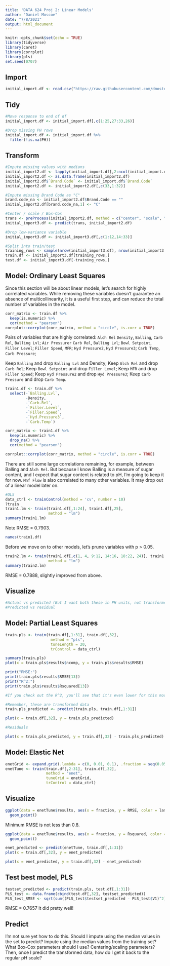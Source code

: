 ```yaml
---
title: 'DATA 624 Proj 2: Linear Models'
author: "Daniel Moscoe"
date: "7/8/2021"
output: html_document
---
```


```r
knitr::opts_chunk$set(echo = TRUE)
library(tidyverse)
library(caret)
library(corrplot)
library(pls)
set.seed(0707)
```

## Import

```r
initial_import.df <- read.csv("https://raw.githubusercontent.com/dmoste/DATA624/main/Project2/StudentDataTOMODEL.csv")
```

## Tidy

```r
#Move response to end of df
initial_import.df <- initial_import.df[,c(1:25,27:33,26)]

#Drop missing PH rows
initial_import.df <- initial_import.df %>%
  filter(!is.na(PH))
```

## Transform

```r
#Impute missing values with medians
initial_import2.df <- lapply(initial_import.df[,2:ncol(initial_import.df)], function(x) replace(x, is.na(x), median(x, na.rm = TRUE)))
initial_import2.df <- as.data.frame(initial_import2.df)
initial_import2.df$`Brand.Code` <- initial_import.df$`Brand.Code`
initial_import2.df <- initial_import2.df[,c(33,1:32)]

#Impute missing Brand Code as "C"
brand.code_na <- initial_import2.df$Brand.Code == ""
initial_import2.df[brand.code_na,1] <- "C"

#Center / scale / Box-Cox
trans <- preProcess(initial_import2.df, method = c("center", "scale", "BoxCox"))
initial_import3.df <- predict(trans, initial_import2.df)

#Drop low-variance variable
initial_import3.df <- initial_import3.df[,c(1:12,14:33)]

#Split into train/test
training_rows <- sample(nrow(initial_import3.df), nrow(initial_import3.df) * 0.80, replace = FALSE)
train.df <- initial_import3.df[training_rows,]
test.df <- initial_import3.df[-training_rows,]
```

## Model: Ordinary Least Squares

Since this section will be about linear models, let's search for highly correlated variables. While removing these variables doesn't guarantee an absence of multicollinearity, it is a useful first step, and can reduce the total number of variables in the model.

```r
corr_matrix <- train.df %>%
  keep(is.numeric) %>%
  cor(method = "pearson")
corrplot::corrplot(corr_matrix, method = "circle", is.corr = TRUE)
```

Pairs of variables that are highly correlated: `Alch Rel` `Density`, `Balling`, `Carb Rel`, `Balling Lvl`;
`Air Pressurer` `Carb Rel`, `Balling Lvl`;
`Bowl Setpoint`, `Filler Level`;
`Filler Speed`, `MFR`;
`Hyd Pressure2`, `Hyd Pressure3`;
`Carb Temp`, `Carb Pressure`;

Keep `Balling` and drop `Balling Lvl` and Density;
Keep `Alch Rel` and drop `Carb Rel`;
Keep `Bowl Setpoint` and drop `Filler Level`;
Keep `MFR` and drop `Filler Speed`;
Keep `Hyd Pressure2` and drop `Hyd Pressure3`;
Keep `Carb Pressure` and drop `Carb Temp`.

```r
train1.df <- train.df %>%
  select(-`Balling.Lvl`,
         -Density,
         -`Carb.Rel`,
         -`Filler.Level`,
         -`Filler.Speed`,
         -`Hyd.Pressure3`,
         -`Carb.Temp`)

corr_matrix <- train1.df %>%
  keep(is.numeric) %>%
  drop_na() %>%
  cor(method = "pearson")

corrplot::corrplot(corr_matrix, method = "circle", is.corr = TRUE)

```

There are still some large correlations remaining, for example, between Balling and `Alch Rel`. But because I know Balling is a measure of sugar content, and I expect that sugar content is related to pH, I'm going to keep it for now. `Mnf Flow` is also correlated to many other variables. It may drop out of a linear model later on.

```r
#OLS
data_ctrl <- trainControl(method = 'cv', number = 10)
?train
train1.lm <- train(train1.df[,1:24], train1.df[,25],
                   method = "lm")
summary(train1.lm)
```
Note RMSE = 0.7903.


```r
names(train1.df)
```

Before we move on to other models, let's prune variables with p > 0.05.

```r
train2.lm <- train(train1.df[,c(1, 4, 9:12, 14:16, 18:22, 24)], train1.df[,25],
                   method = "lm")
summary(train2.lm)
```
RMSE = 0.7888, slightly improved from above.

## Visualize

```r
#Actual vs predicted (But I want both these in PH units, not transformed units. What's the best way to do this?)
#Predicted vs residual
```

## Model: Partial Least Squares

```r
train.pls <- train(train.df[,1:31], train.df[,32],
                    method = "pls",
                    tuneLength = 20,
                    trControl = data_ctrl)
```

```r
summary(train.pls)
plot(x = train.pls$results$ncomp, y = train.pls$results$RMSE)
```






```r
print("RMSE:")
print(train.pls$results$RMSE[13])
print("R^2:")
print(train.pls$results$Rsquared[13])

#If you check out the R^2, you'll see that it's even lower for this model than it was for your regular linear model.
```

```r
#Remember, these are transformed data
train.pls_predicted <- predict(train.pls, train.df[,1:31])

plot(x = train.df[,32], y = train.pls_predicted)
```






```r
#Residuals

plot(x = train.pls_predicted, y = train.df[,32] - train.pls_predicted)
```

## Model: Elastic Net

```r
enetGrid <- expand.grid(.lambda = c(0, 0.01, 0.1), .fraction = seq(0.05, 1, length = 20))
enetTune <- train(train.df[,2:31], train.df[,32],
                  method = "enet",
                  tuneGrid = enetGrid,
                  trControl = data_ctrl)
```

## Visualize

```r
ggplot(data = enetTune$results, aes(x = fraction, y = RMSE, color = lambda)) +
  geom_point()
```

Minimum RMSE is not less than 0.8.

```r
ggplot(data = enetTune$results, aes(x = fraction, y = Rsquared, color = lambda)) +
  geom_point()
```

```r
enet_predicted <- predict(enetTune, train.df[,1:31])
plot(x = train.df[,32], y = enet_predicted)
```

```r
plot(x = enet_predicted, y = train.df[,32] - enet_predicted)
```

## Test best model, PLS

```r
testset_predicted <- predict(train.pls, test.df[,1:31])
PLS_test <- data.frame(cbind(test.df[,32], testset_predicted))
PLS_test_RMSE <- sqrt(sum((PLS_test$testset_predicted - PLS_test$V1)^2) / nrow(PLS_test))
```
RMSE = 0.7657
It did pretty well!

## Predict

I'm not sure yet how to do this. Should I impute using the median values in the set to predict? Impute using the median values from the training set? What Box-Cox parameters should I use? Centering/scaling parameters? Then, once I predict the transformed data, how do I get it back to the regular pH scale?